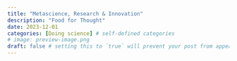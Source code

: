 ```yaml
---
title: "Metascience, Research & Innovation"
description: "Food for Thought"
date: 2023-12-01
categories: [Doing science] # self-defined categories
# image: preview-image.png
draft: false # setting this to `true` will prevent your post from appearing on your listing page until you're ready!
---
```


